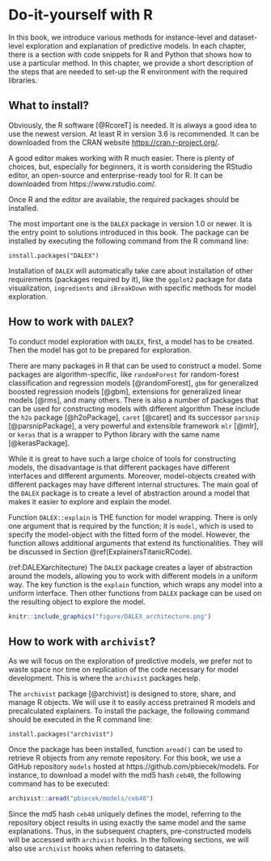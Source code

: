 # Do-it-yourself with R  {#doItYourselfWithR}

In this book, we introduce various methods for instance-level and dataset-level exploration and explanation of predictive models. In each chapter, there is a section with code snippets for R and Python that shows how to use a particular method. In this chapter, we provide a short description of the steps that are needed to set-up the R environment with the required libraries.

## What to install?

Obviously, the R software [@RcoreT] is needed. It is always a good idea to use the newest version. At least R in version 3.6 is recommended. It can be downloaded from the CRAN website [https://cran.r-project.org/](https://cran.r-project.org/).

A good editor makes working with R much easier. There is plenty of choices, but, especially for beginners, it is worth considering the RStudio editor, an open-source and enterprise-ready tool for R. It can be downloaded from  https://www.rstudio.com/.

Once R and the editor are available, the required packages should be installed.

The most important one is the `DALEX` package in version 1.0 or newer. It is the entry point to solutions introduced in this book. The  package can be installed by executing the following command from the R command line:

```
install.packages("DALEX")
```

Installation of `DALEX` will automatically take care about installation of other requirements (packages required by it), like the `ggplot2` package for data visualization, `ingredients` and `iBreakDown` with specific methods for model exploration.

## How to work with `DALEX`? {#infoDALEX}

To conduct model exploration with `DALEX`, first, a model has to be created. Then the model has got to be prepared for exploration.

There are many packages in R that can be used to construct a model. Some packages are algorithm-specific, like `randomForest` for random-forest classification and regression models [@randomForest], `gbm` for generalized boosted regression models [@gbm], extensions for generalized linear models [@rms], and many others. There is also a number of packages that can be used for constructing models with different algorithm These include the `h2o` package [@h2oPackage], `caret` [@caret] and its successor `parsnip` [@parsnipPackage], a very powerful and extensible framework `mlr` [@mlr], or `keras` that is a wrapper to Python library with the same name [@kerasPackage].

While it is great to have such a large choice of tools for constructing models, the disadvantage is that different packages have different interfaces and different arguments. Moreover, model-objects created with different packages may have different internal structures. The main goal of the `DALEX` package is to create a level of abstraction around a model that makes it easier to explore and explain the model.

Function `DALEX::explain` is THE function for model wrapping. There is only one argument that is required by the function; it is `model`, which is used to specify the model-object with the fitted form of the model. However, the function allows additional arguments that extend its functionalities. They will be discussed in Section \@ref(ExplainersTitanicRCode).

<!---
* `data`, a data frame to which the model is to be applied; 
* `y`, observed values of the dependent variable for the validation data; it is an optional argument, required for explainers focused on model validation and benchmarking.
* `predict_function`, a function that returns prediction scores; if not specified, then a default `predict()` function is used. Note that, for some models, the default `predict()` function returns classes; in such cases, you should provide a function that will return numerical scores. 
* `label`, a name of a model; if not specified, then it is extracted from the `class(model)`. This name will be presented in figures, so it is recommended to make the name informative.
--->

(ref:DALEXarchitecture) The `DALEX` package creates a layer of abstraction around the models, allowing you to work with different models in a uniform way. The key function is the `explain` function, which wraps any model into a uniform interface. Then other functions from `DALEX` package can be used on the resulting object to explore the model.

```r
knitr::include_graphics("figure/DALEX_architecture.png")
```


## How to work with `archivist`?

As we will focus on the exploration of predictive models, we prefer not to waste space nor time on replication of the code necessary for model development. This is where the `archivist` packages help.

The `archivist` package [@archivist] is designed to store, share, and manage R objects. We will use it to easily access pretrained R models and precalculated explainers. To install the package, the following command should be executed in the R command line:

```
install.packages("archivist")
```

Once the package has been installed, function `aread()` can be used to retrieve R objects from any remote repository. For this book, we use a GitHub repository `models` hosted at https://github.com/pbiecek/models. For instance, to download a model with the md5 hash `ceb40`, the following command has to be executed:

```r
archivist::aread("pbiecek/models/ceb40")
```

Since the md5 hash `ceb40` uniquely defines the model, referring to the repository object results in using exactly the same model and the same explanations. Thus, in the subsequent chapters, pre-constructed models will be accessed with `archivist` hooks. In the following sections, we will also use `archivist` hooks when referring to datasets.
